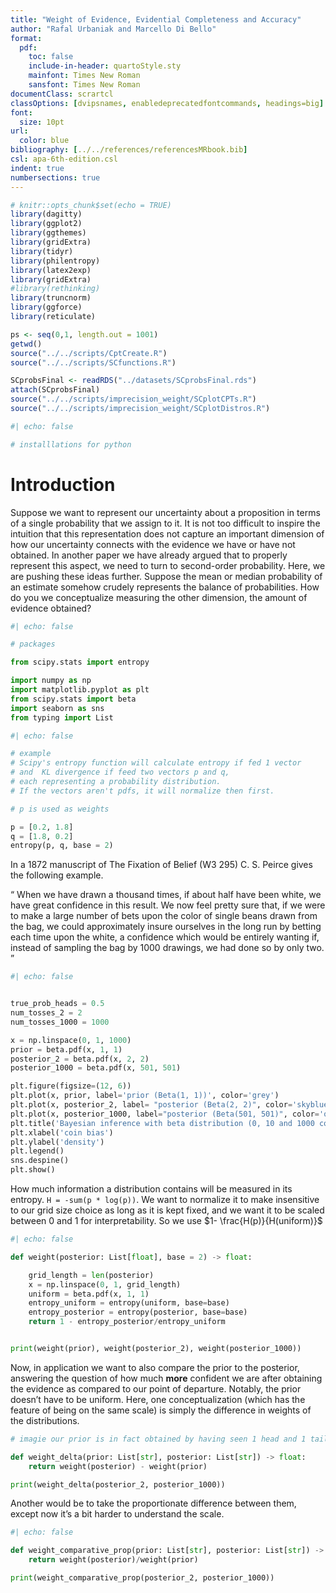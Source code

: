 ```yaml
---
title: "Weight of Evidence, Evidential Completeness and Accuracy"
author: "Rafal Urbaniak and Marcello Di Bello"
format:
  pdf:
    toc: false
    include-in-header: quartoStyle.sty
    mainfont: Times New Roman
    sansfont: Times New Roman
documentClass: scrartcl
classOptions: [dvipsnames, enabledeprecatedfontcommands, headings=big]
font:
  size: 10pt
url:
  color: blue
bibliography: [../../references/referencesMRbook.bib]
csl: apa-6th-edition.csl
indent: true
numbersections: true
---
```



```r
# knitr::opts_chunk$set(echo = TRUE)
library(dagitty)
library(ggplot2)
library(ggthemes)
library(gridExtra)
library(tidyr)
library(philentropy)
library(latex2exp)
library(gridExtra)
#library(rethinking)
library(truncnorm)
library(ggforce)
library(reticulate)

ps <- seq(0,1, length.out = 1001)
getwd()
source("../../scripts/CptCreate.R")
source("../../scripts/SCfunctions.R")

SCprobsFinal <- readRDS("../datasets/SCprobsFinal.rds")
attach(SCprobsFinal)      
source("../../scripts/imprecision_weight/SCplotCPTs.R")
source("../../scripts/imprecision_weight/SCplotDistros.R")
```

```r
#| echo: false

# installlations for python

```

# Introduction

Suppose we want to represent our uncertainty about a proposition in terms of a single probability that we assign to it. It is not too difficult to inspire the intuition that this representation does not capture an important dimension of how our uncertainty connects with the evidence we have or have not obtained. In another paper\todo{Chapter?} we have already argued that to properly represent this aspect, we need to turn to second-order probability. Here, we are pushing these ideas further. Suppose the mean or median probability of an estimate somehow crudely represents the balance of probabilities. How do you we conceptualize measuring the other dimension, the amount of evidence obtained?

\todo{Add a structure descr etc.}


```python
#| echo: false

# packages

from scipy.stats import entropy

import numpy as np
import matplotlib.pyplot as plt
from scipy.stats import beta
import seaborn as sns
from typing import List 

```


```python
#| echo: false

# example
# Scipy's entropy function will calculate entropy if fed 1 vector
# and  KL divergence if feed two vectors p and q,
# each representing a probability distribution.
# If the vectors aren't pdfs, it will normalize then first.

# p is used as weights

p = [0.2, 1.8]
q = [1.8, 0.2]
entropy(p, q, base = 2) 
```


In a 1872 manuscript of The Fixation of Belief (W3 295) C. S. Peirce gives the following
example.

“ When we have drawn a thousand times, if about half have been white, we have great confidence
in this result. We now feel pretty sure that, if we were to make a large number of bets upon the
color of single beans drawn from the bag, we could approximately insure ourselves in the long
run by betting each time upon the white, a confidence which would be entirely wanting if, instead
of sampling the bag by 1000 drawings, we had done so by only two. ”

```python
#| echo: false


true_prob_heads = 0.5
num_tosses_2 = 2
num_tosses_1000 = 1000

x = np.linspace(0, 1, 1000)
prior = beta.pdf(x, 1, 1)
posterior_2 = beta.pdf(x, 2, 2)
posterior_1000 = beta.pdf(x, 501, 501)

plt.figure(figsize=(12, 6))
plt.plot(x, prior, label='prior (Beta(1, 1))', color='grey')
plt.plot(x, posterior_2, label= "posterior (Beta(2, 2)", color='skyblue')
plt.plot(x, posterior_1000, label="posterior (Beta(501, 501)", color='orangered')
plt.title('Bayesian inference with beta distribution (0, 10 and 1000 coin tosses)')
plt.xlabel('coin bias')
plt.ylabel('density')
plt.legend()
sns.despine()
plt.show()
```


How much information a distribution contains will be measured in its entropy. `H = -sum(p * log(p))`. 
We want to normalize it to make insensitive to our grid size choice as long as it is kept fixed,
and we want it to be scaled between 0 and 1 for interpretability. So we use $1- \frac{H(p)}{H(uniform)}$


```python
#| echo: false

def weight(posterior: List[float], base = 2) -> float:

    grid_length = len(posterior)
    x = np.linspace(0, 1, grid_length)
    uniform = beta.pdf(x, 1, 1)
    entropy_uniform = entropy(uniform, base=base)
    entropy_posterior = entropy(posterior, base=base)
    return 1 - entropy_posterior/entropy_uniform


print(weight(prior), weight(posterior_2), weight(posterior_1000))
```

Now, in application we want to also compare the prior to the posterior, answering the question of how much **more** confident we are
after obtaining the evidence as compared to our point of departure. Notably, the prior doesn't have to be uniform. Here, one conceptualization (which has the feature of being on the same scale) is simply the difference in weights of the distributions.

```python
# imagie our prior is in fact obtained by having seen 1 head and 1 tail already.

def weight_delta(prior: List[str], posterior: List[str]) -> float:
    return weight(posterior) - weight(prior)

print(weight_delta(posterior_2, posterior_1000))
```


Another would be to take the proportionate difference between them, except now it's a bit harder to understand the scale.

```python
#| echo: false

def weight_comparative_prop(prior: List[str], posterior: List[str]) -> float:
    return weight(posterior)/weight(prior)

print(weight_comparative_prop(posterior_2, posterior_1000))
```
